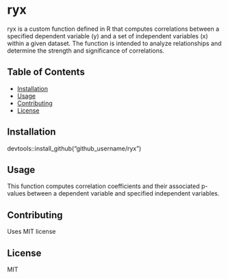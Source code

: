 # ryx


ryx is a custom function defined in R that computes correlations between a specified dependent variable (y) and a set of independent variables (x) within a given dataset. The function is intended to analyze relationships and determine the strength and significance of correlations.

## Table of Contents

- [Installation](#installation)
- [Usage](#usage)
- [Contributing](#contributing)
- [License](#license)

## Installation

devtools::install_github("github_username/ryx")

## Usage

This function computes correlation coefficients and their associated p-values
between a dependent variable and specified independent variables.

## Contributing

Uses MIT license

## License

MIT
